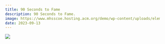 ```yaml
---
title: 90 Seconds to Fame
description: 90 Seconds to Fame.
image: https://www.mhsscoe.hosting.acm.org/demo/wp-content/uploads/elementor/thumbs/90-Seconds-To-Fame-qccsaf1dy61oduwjha37at83sxsdg85dvswl5q0n0c.jpg
date: 2023-09-13
---
```



![](https://www.mhsscoe.hosting.acm.org/demo/wp-content/uploads/elementor/thumbs/90-Seconds-To-Fame-qccsaf1dy61oduwjha37at83sxsdg85dvswl5q0n0c.jpg)
